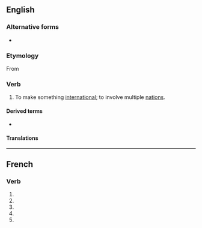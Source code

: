 {{also|internationalisé}}
==English==

===Alternative forms===
* {{l|en|internationalize}}

===Etymology===
From {{suffix|en|international|ise}}

===Verb===
{{en-verb|internationalis}}

# {{lb|en|British spelling}} To make something [[international]]; to involve multiple [[nation]]s.

====Derived terms====
* {{l|en|internationalisation}}

====Translations====
{{trans-see|to make international|internationalize}}

----

==French==

===Verb===
{{head|fr|verb form}}

# {{inflection of|fr|internationaliser||1|s|pres|indc}}
# {{inflection of|fr|internationaliser||3|s|pres|indc}}
# {{inflection of|fr|internationaliser||1|s|pres|subj}}
# {{inflection of|fr|internationaliser||3|s|pres|subj}}
# {{inflection of|fr|internationaliser||2|s|impr}}